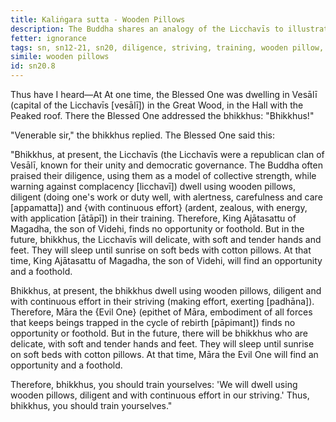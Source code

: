```yaml
---
title: Kaliṅgara sutta - Wooden Pillows
description: The Buddha shares an analogy of the Licchavīs to illustrate the importance of diligence and continuous effort in the practice.
fetter: ignorance
tags: sn, sn12-21, sn20, diligence, striving, training, wooden pillow, continuous effort
simile: wooden pillows
id: sn20.8
---
```


Thus have I heard—At At one time, the Blessed One was dwelling in Vesālī (capital of the Licchavīs [vesālī]) in the Great Wood, in the Hall with the Peaked roof. There the Blessed One addressed the bhikkhus: "Bhikkhus!"

"Venerable sir," the bhikkhus replied. The Blessed One said this:

"Bhikkhus, at present, the Licchavīs (the Licchavīs were a republican clan of Vesālī, known for their unity and democratic governance. The Buddha often praised their diligence, using them as a model of collective strength, while warning against complacency [licchavī]) dwell using wooden pillows, diligent (doing one's work or duty well, with alertness, carefulness and care [appamatta]) and \{with continuous effort} (ardent, zealous, with energy, with application [ātāpī]) in their training. Therefore, King Ajātasattu of Magadha, the son of Videhi, finds no opportunity or foothold. But in the future, bhikkhus, the Licchavīs will delicate, with soft and tender hands and feet. They will sleep until sunrise on soft beds with cotton pillows. At that time, King Ajātasattu of Magadha, the son of Videhi, will find an opportunity and a foothold.

Bhikkhus, at present, the bhikkhus dwell using wooden pillows, diligent and with continuous effort in their striving (making effort, exerting [padhāna]). Therefore, Māra the \{Evil One} (epithet of Māra, embodiment of all forces that keeps beings trapped in the cycle of rebirth [pāpimant]) finds no opportunity or foothold. But in the future, there will be bhikkhus who are delicate, with soft and tender hands and feet. They will sleep until sunrise on soft beds with cotton pillows. At that time, Māra the Evil One will find an opportunity and a foothold.

Therefore, bhikkhus, you should train yourselves: 'We will dwell using wooden pillows, diligent and with continuous effort in our striving.' Thus, bhikkhus, you should train yourselves."